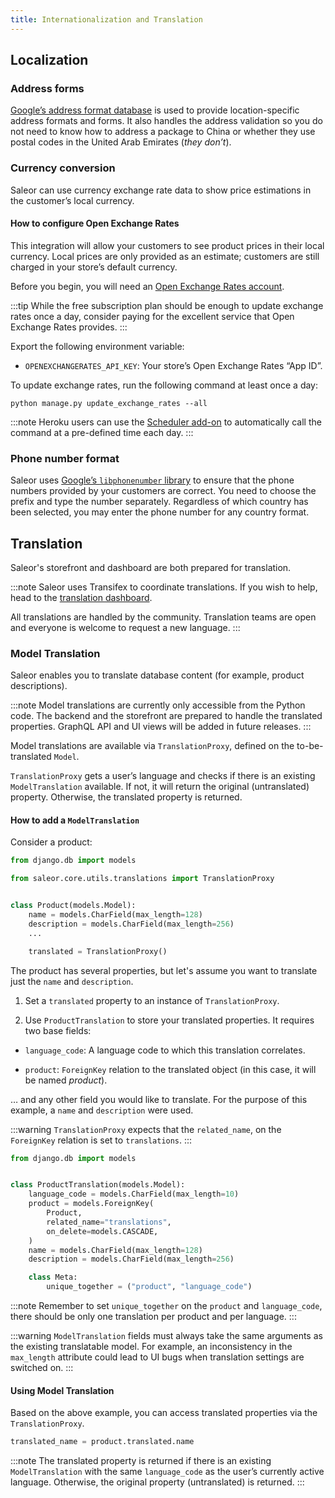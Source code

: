 ```yaml
---
title: Internationalization and Translation
---
```


## Localization

### Address forms

[Google’s address format database](https://github.com/mirumee/google-i18n-address) is used to provide location-specific address formats and forms.
It also handles the address validation so you do not need to know how to address a package to China or whether they use postal codes in the United Arab Emirates (_they don’t_).

### Currency conversion

Saleor can use currency exchange rate data to show price estimations in the customer’s local currency.

#### How to configure Open Exchange Rates

This integration will allow your customers to see product prices in their local currency. Local prices are only provided as an estimate; customers are still charged in your store’s default currency.

Before you begin, you will need an [Open Exchange Rates account](https://openexchangerates.org/).

:::tip
While the free subscription plan should be enough to update exchange rates once a day, consider paying for the excellent service that Open Exchange Rates provides.
:::

Export the following environment variable:

- `OPENEXCHANGERATES_API_KEY`: Your store’s Open Exchange Rates “App ID”.

To update exchange rates, run the following command at least once a day:

```shell
python manage.py update_exchange_rates --all
```

:::note
Heroku users can use the [Scheduler add-on](https://elements.heroku.com/addons/scheduler) to automatically call the command at a pre-defined time each day.
:::

### Phone number format

Saleor uses [Google’s `libphonenumber` library](https://github.com/googlei18n/libphonenumber) to ensure that the phone numbers provided by your customers are correct.
You need to choose the prefix and type the number separately.
Regardless of which country has been selected, you may enter the phone number for any country format.

## Translation

Saleor's storefront and dashboard are both prepared for translation.

:::note
Saleor uses Transifex to coordinate translations.
If you wish to help, head to the [translation dashboard](https://www.transifex.com/mirumee/saleor-1/).

All translations are handled by the community. Translation teams are open and everyone is welcome to request a new language.
:::

### Model Translation

Saleor enables you to translate database content (for example, product descriptions).

:::note
Model translations are currently only accessible from the Python code.
The backend and the storefront are prepared to handle the translated properties.
GraphQL API and UI views will be added in future releases.
:::

Model translations are available via `TranslationProxy`, defined on the to-be-translated `Model`.

`TranslationProxy` gets a user’s language and checks if there is an existing `ModelTranslation` available. If not, it will return the original (untranslated) property. Otherwise, the translated property is returned.

#### How to add a `ModelTranslation`

Consider a product:

```python
from django.db import models

from saleor.core.utils.translations import TranslationProxy


class Product(models.Model):
    name = models.CharField(max_length=128)
    description = models.CharField(max_length=256)
    ...

    translated = TranslationProxy()
```

The product has several properties, but let's assume you want to translate just the `name` and `description`.

1. Set a `translated` property to an instance of `TranslationProxy`.

2. Use `ProductTranslation` to store your translated properties. It requires two base fields:

- `language_code`: A language code to which this translation correlates.

- `product`: `ForeignKey` relation to the translated object (in this case, it will be named _product_).

… and any other field you would like to translate. For the purpose of this example, a `name` and `description` were used.

:::warning
`TranslationProxy` expects that the `related_name`, on the `ForeignKey` relation is set to `translations`.
:::

```python
from django.db import models


class ProductTranslation(models.Model):
    language_code = models.CharField(max_length=10)
    product = models.ForeignKey(
        Product,
        related_name="translations",
        on_delete=models.CASCADE,
    )
    name = models.CharField(max_length=128)
    description = models.CharField(max_length=256)

    class Meta:
        unique_together = ("product", "language_code")
```

:::note
Remember to set `unique_together` on the `product` and `language_code`, there should be only one translation per product and per language.
:::

:::warning
`ModelTranslation` fields must always take the same arguments as the existing translatable model.
For example, an inconsistency in the `max_length` attribute could lead to UI bugs when translation settings are switched on.
:::

#### Using Model Translation

Based on the above example, you can access translated properties via the `TranslationProxy`.

```python
translated_name = product.translated.name
```

:::note
The translated property is returned if there is an existing `ModelTranslation` with the same `language_code` as the user’s currently active language.
Otherwise, the original property (untranslated) is returned.
:::

